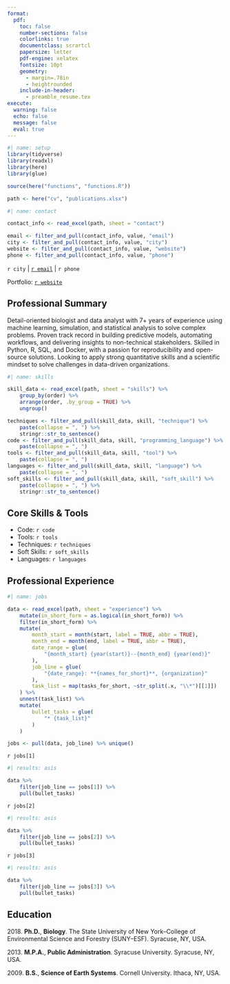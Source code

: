```yaml
---
format:
  pdf:
    toc: false
    number-sections: false
    colorlinks: true
    documentclass: scrartcl
    papersize: letter
    pdf-engine: xelatex
    fontsize: 10pt
    geometry:
      - margin=.78in
      - heightrounded
    include-in-header:
      - preamble_resume.tex
execute:
  warning: false
  echo: false
  message: false
  eval: true
---
```

<!-- 
\newpage
\thispagestyle{empty} -->
<!-- \begingroup
\par\centering{\LARGE{Theodore Warren Hermann, Ph.D.}}
\vspace{-5pt}
\par\centering Lützenstraße 2, 10711 Berlin
\vspace{-10pt}
\par\centering {\large\Letter} ted.w.hermann@gmail.com
\vspace{-10pt}
\par\centering{{\large\Telefon} +49 176 544 06201}
\vspace{-10pt}
\par\centering Homepage: \href{https://mrguyperson.quarto.pub}{mrguyperson.quarto.pub}
\vspace{-10pt} -->
<!-- \par\centering GitHub: \href{https://www.github.com/mrguyperson}{github.com/mrguyperson}
\vspace{-10pt}
\par\centering LinkedIn: \href{https://www.linkedin.com/in/theodorewhermann/}{linkedin.com/in/theodorewhermann} -->
<!-- \par
\endgroup -->


```r
#| name: setup
library(tidyverse)
library(readxl)
library(here)
library(glue)

source(here("functions", "functions.R"))

path <- here("cv", "publications.xlsx")


```


```r
#| name: contact

contact_info <- read_excel(path, sheet = "contact")

email <- filter_and_pull(contact_info, value, "email")
city <- filter_and_pull(contact_info, value, "city")
website <- filter_and_pull(contact_info, value, "website")
phone <- filter_and_pull(contact_info, value, "phone")
```

\begingroup
\par\centering\textbf{Theodore W. Hermann, Ph.D.}
\vspace{-10pt}
\par\centering `r city` | [`r email`](mailto:`r email`) | `r phone`
\vspace{-10pt}
\par\centering Portfolio: [`r website`](`r website`)
\vspace{-10pt}

\endgroup


## Professional Summary

Detail-oriented biologist and data analyst with 7+ years of experience using machine learning, simulation, and statistical analysis to solve complex problems. Proven track record in building predictive models, automating workflows, and delivering insights to non-technical stakeholders. Skilled in Python, R, SQL, and Docker, with a passion for reproducibility and open-source solutions. Looking to apply strong quantitative skills and a scientific mindset to solve challenges in data-driven organizations.


``` r
#| name: skills

skill_data <- read_excel(path, sheet = "skills") %>%
    group_by(order) %>%
    arrange(order, .by_group = TRUE) %>%
    ungroup()

techniques <- filter_and_pull(skill_data, skill, "technique") %>%
    paste(collapse = ", ") %>%
    stringr::str_to_sentence()
code <- filter_and_pull(skill_data, skill, "programming_language") %>%
    paste(collapse = ", ")
tools <- filter_and_pull(skill_data, skill, "tool") %>%
    paste(collapse = ", ")
languages <- filter_and_pull(skill_data, skill, "language") %>%
    paste(collapse = ", ")
soft_skills <- filter_and_pull(skill_data, skill, "soft_skill") %>%
    paste(collapse = ", ") %>%
    stringr::str_to_sentence()

```
## Core Skills & Tools

* Code: `r code`
* Tools: `r tools`
* Techniques: `r techniques`
* Soft Skills: `r soft_skills`
* Languages: `r languages`


## Professional Experience
\par\vspace{-5pt}
```r
#| name: jobs

data <- read_excel(path, sheet = "experience") %>%
    mutate(in_short_form = as.logical(in_short_form)) %>%
    filter(in_short_form) %>%
    mutate(
        month_start = month(start, label = TRUE, abbr = TRUE),
        month_end = month(end, label = TRUE, abbr = TRUE),
        date_range = glue(
            "{month_start} {year(start)}--{month_end} {year(end)}"
        ),
        job_line = glue(
            "{date_range}: **{names_for_short}**, {organization}"
        ),
        task_list = map(tasks_for_short, ~str_split(.x, "\\*")[[1]])
    ) %>% 
    unnest(task_list) %>%
    mutate(
        bullet_tasks = glue(
            "* {task_list}"
        )
    )

jobs <- pull(data, job_line) %>% unique()

```

`r jobs[1]`

```r
#| results: asis

data %>%
    filter(job_line == jobs[1]) %>%
    pull(bullet_tasks)
```


`r jobs[2]`

```r
#| results: asis

data %>%
    filter(job_line == jobs[2]) %>%
    pull(bullet_tasks)
```


`r jobs[3]`

```r
#| results: asis

data %>%
    filter(job_line == jobs[3]) %>%
    pull(bullet_tasks)
```



## Education

2018\. **Ph.D.**, **Biology**. The State University of New York–College of Environmental Science and Forestry (SUNY–ESF). Syracuse, NY, USA.

2013\. **M.P.A.**, **Public Administration**. Syracuse University. Syracuse, NY, USA.

2009\. **B.S.**, **Science of Earth Systems**. Cornell University. Ithaca, NY, USA.